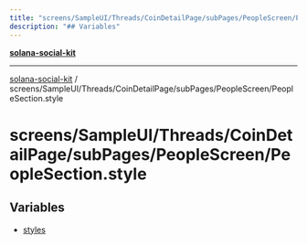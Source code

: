 ```yaml
---
title: "screens/SampleUI/Threads/CoinDetailPage/subPages/PeopleScreen/PeopleSection.style"
description: "## Variables"
---
```


[**solana-social-kit**](../../../../../../../README.mdx)

***

[solana-social-kit](../../../../../../../README.mdx) / screens/SampleUI/Threads/CoinDetailPage/subPages/PeopleScreen/PeopleSection.style

# screens/SampleUI/Threads/CoinDetailPage/subPages/PeopleScreen/PeopleSection.style

## Variables

- [styles](variables/styles.mdx)
